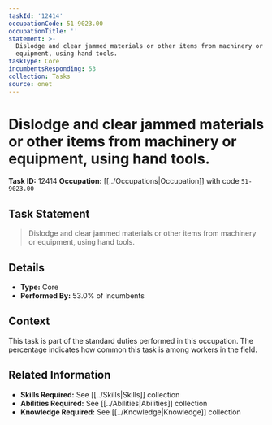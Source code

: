 ```yaml
---
taskId: '12414'
occupationCode: 51-9023.00
occupationTitle: ''
statement: >-
  Dislodge and clear jammed materials or other items from machinery or
  equipment, using hand tools.
taskType: Core
incumbentsResponding: 53
collection: Tasks
source: onet
---
```

# Dislodge and clear jammed materials or other items from machinery or equipment, using hand tools.

**Task ID:** 12414
**Occupation:** [[../Occupations|Occupation]] with code `51-9023.00`

## Task Statement

> Dislodge and clear jammed materials or other items from machinery or equipment, using hand tools.

## Details

- **Type:** Core
- **Performed By:** 53.0% of incumbents

## Context

This task is part of the standard duties performed in this occupation. The percentage indicates how common this task is among workers in the field.

## Related Information

- **Skills Required:** See [[../Skills|Skills]] collection
- **Abilities Required:** See [[../Abilities|Abilities]] collection
- **Knowledge Required:** See [[../Knowledge|Knowledge]] collection
